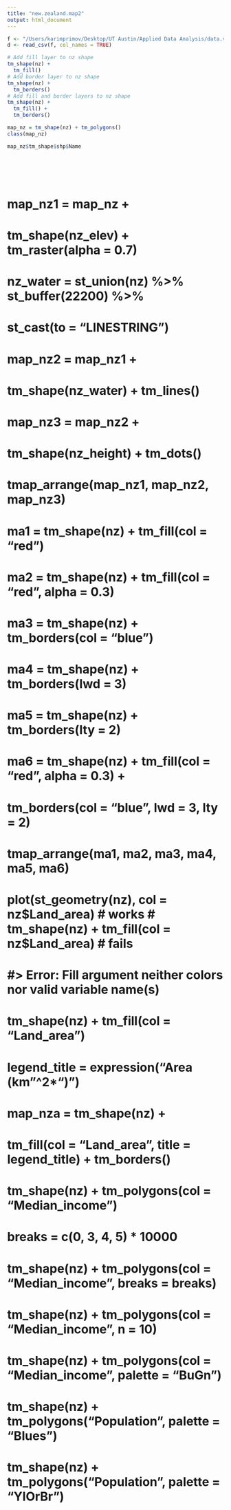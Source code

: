 ```yaml
---
title: "new.zealand.map2"
output: html_document
---
```


```r
f <- "/Users/karimprimov/Desktop/UT Austin/Applied Data Analysis/data.visualization.project/stolenvehicles.csv"
d <- read_csv(f, col_names = TRUE)
```


```r
# Add fill layer to nz shape
tm_shape(nz) +
  tm_fill() 
# Add border layer to nz shape
tm_shape(nz) +
  tm_borders() 
# Add fill and border layers to nz shape
tm_shape(nz) +
  tm_fill() +
  tm_borders() 
```

```r
map_nz = tm_shape(nz) + tm_polygons()
class(map_nz)
```

```r
map_nz$tm_shape$shp$Name
```

```r

```

```r

```

```r

```

```r

```

```r

```


# map_nz1 = map_nz +
#   tm_shape(nz_elev) + tm_raster(alpha = 0.7)
# 
# nz_water = st_union(nz) %>% st_buffer(22200) %>% 
#   st_cast(to = "LINESTRING")
# map_nz2 = map_nz1 +
#   tm_shape(nz_water) + tm_lines()
# 
# map_nz3 = map_nz2 +
#   tm_shape(nz_height) + tm_dots()
# 
# tmap_arrange(map_nz1, map_nz2, map_nz3)
# 
# 
# ma1 = tm_shape(nz) + tm_fill(col = "red")
# ma2 = tm_shape(nz) + tm_fill(col = "red", alpha = 0.3)
# ma3 = tm_shape(nz) + tm_borders(col = "blue")
# ma4 = tm_shape(nz) + tm_borders(lwd = 3)
# ma5 = tm_shape(nz) + tm_borders(lty = 2)
# ma6 = tm_shape(nz) + tm_fill(col = "red", alpha = 0.3) +
#   tm_borders(col = "blue", lwd = 3, lty = 2)
# tmap_arrange(ma1, ma2, ma3, ma4, ma5, ma6)
# 
# plot(st_geometry(nz), col = nz$Land_area)  # works
# tm_shape(nz) + tm_fill(col = nz$Land_area) # fails
# #> Error: Fill argument neither colors nor valid variable name(s)
# 
# tm_shape(nz) + tm_fill(col = "Land_area")
# 
# 
# legend_title = expression("Area (km"^2*")")
# map_nza = tm_shape(nz) +
#   tm_fill(col = "Land_area", title = legend_title) + tm_borders()
# 
# tm_shape(nz) + tm_polygons(col = "Median_income")
# breaks = c(0, 3, 4, 5) * 10000
# tm_shape(nz) + tm_polygons(col = "Median_income", breaks = breaks)
# tm_shape(nz) + tm_polygons(col = "Median_income", n = 10)
# tm_shape(nz) + tm_polygons(col = "Median_income", palette = "BuGn")
# 
# 
# tm_shape(nz) + tm_polygons("Population", palette = "Blues")
# tm_shape(nz) + tm_polygons("Population", palette = "YlOrBr")
 